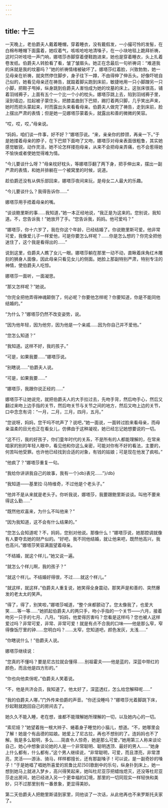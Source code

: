 ```yaml
---
---
---
```

title: 十三
---




一天晚上，老伯爵夫人戴着睡帽，穿着睡衣，没有戴假发，一小撮可怜的发髻，在白棉布睡帽下面露着，她叹着气，咳咳呛呛地清嗓子，在一小块地毯上跪拜祈祷，这时只听吱吜一声门响，娜塔莎赤脚穿着便鞋跑进来，她也是穿着睡衣，头上扎着卷发纸。伯爵夫人转脸看了看，皱了皱眉头。她正在念最后一句祈祷词：“难道我的床就是我的坟墓吗？”她的祈祷情绪被破坏了。娜塔莎红着脸，兴致勃勃，她一见母亲在祈祷，就突然停住脚步，身子往下一蹲，不由得伸了伸舌头。好像吓唬自己似的，她看见母亲还在祷告，就踮着脚尖跑到床前，敏捷地用一只小脚蹭另一只小脚，把鞋子甩掉，纵身跳到伯爵夫人害怕成为她的坟墓的床上。这张床很高，铺着羽绒褥子，上面有五个一个比一个小的枕头。娜塔莎跳上去，陷到羽绒褥子里，滚到墙边，拉起被子蒙住头，把膝盖曲到下巴颏，踢打着两只脚，几乎笑出声来，她时而把头蒙起来，时而露出头来看看母亲。伯爵夫人做完了祷告，走到床前，脸上摆出严肃的表情；但是她一见娜塔莎蒙着头，就露出和善的微微的笑容。

“哎，哎，哎，”母亲说。

“妈妈，咱们谈一件事，好不好？”娜塔莎说。“来，亲亲你的脖颈，再亲一下。”于是她搂着母亲的脖子，在下巴颏下面吻了又吻，娜塔莎对母亲表面很粗鲁，其实她感觉敏锐，动作灵活，她不论怎样搂抱母亲，从来不会把母亲弄痛，也不会惹得她不愉快或者使她觉得难为情。

“今儿要谈什么呀？”母亲枕好枕头，等娜塔莎翻了两下身，把手伸出来，摆出一副严肃的表情，和她并排躺在一个被窝里的时候，说道。

趁伯爵还没有从俱乐部回来，娜塔莎夜间来玩，是母女二人最大的乐趣。

“今儿要谈什么？我得告诉你……”

娜塔莎用手捂着母亲的嘴。

“谈谈鲍里斯的事……我知道，”她一本正经地说，“我正是为这来的。您别说，我知道。不，您告诉我！”她放开了手。“您告诉我，妈妈。他可爱吗？”

“娜塔莎，你十六岁了，我在你这个年龄，已经结婚了。你说鲍里斯可爱。他非常可爱，我像爱儿子一样爱他，可是你要怎么样呢？……你是怎么想的？你完全把他迷住了，这个我是看得出的……”

说到这里，伯爵夫人瞧了女儿一眼。娜塔莎躺在那里一动不动，直瞅着床角红木雕刻的狮身人面像，因此母亲只看见女儿的侧面。她脸上那副特别严肃，特别专注的神情，使伯爵夫人吃惊。

娜塔莎一面听，一面凝思。

“那又怎样呢？”她说。

“你完全把他弄得神魂颠倒了，何必呢？你要他怎样呢？你要知道，你是不能同他结婚的。”

“为什么？”娜塔莎仍然不改变姿势，说。

“因为他年轻，因为他穷，因为他是一个亲戚……因为你自己并不爱他。”

“您怎么知道？”

“我知道。这样不好，我的孩子。”

“可是，如果我要……”娜塔莎说。

“别瞎说……”伯爵夫人说。

“可是，如果我要……”

“娜塔莎，我跟你说正经的……”

娜塔莎不让她说完，就把伯爵夫人的大手拉过去，先吻手背，然后吻手心，然后又翻过来吻上边手指的关节，然后吻关节与关节之间的地方，然后又吻上边的关节，口中念念有词：“一月，二月，三月，四月，五月。”

“您说呀，妈妈，您干吗不吭声了？说吧，”她一面说，一面转过脸来看母亲，而母亲温柔的目光也正在看女儿，仿佛由于这种凝视，她已经忘记她想要说的一切。

“这不行，我的好孩子，你们童年时代的关系，不是所有的人都能理解的，在常来咱家的别的年轻人眼中，看见他和你这么亲密，可能对你有不好的看法，主要的，何苦叫他受罪。也许他已经找到合适的对象，有钱的姑娘；可是现在他发了疯啦。”

“他疯了？”娜塔莎重复一句。

“我给你讲讲我自己的故事，我有一个}db}表兄……”}/db}

“我知道——基里拉·马特维奇，不过他是个老头子。”

“他并不是从来就是老头子。你听我说，娜塔莎，我要跟鲍里斯谈谈。叫他不要来得这么勤……”

“既然他欢喜来，为什么不叫他来？”

“因为我知道，这不会有什么结果的。”

“您怎么会知道呢？不，妈妈，您别对他说。那像什么！”娜塔莎说，她那腔调就像有人要夺去她的财产似的。“好吧，我不同他结婚，就让他来吧，既然他高兴，我也高兴。”娜塔莎笑容满面望着母亲。

“不结婚，就这个样儿，”她又说一遍。

“就怎么个样儿啊，我的孩子？”

“就这个样儿。不结婚好得很，不过……就这个样儿。”

“就这样，就这样，”伯爵夫人重复说，她笑得全身震动，那笑声是和善的、突然爆发的老太太的笑声。

“得了，得了，别笑啦，”娜塔莎喊道，“整个床都颤动了。您太像我了，也爱大笑……等一等……”她抓起伯爵夫人的两只手，吻小手指的一个关节——六月，接着吻另一只手的七月、八月。“妈妈，他爱得厉害吗？您看是这样吗？您也被人这样爱过吗？非常可爱，非常、非常可爱！就是有点不合我的口味——他是那么窄，窄得像饭厅里的钟……您明白吗？……太窄，您知道吧，颜色发灰，太浅……”

“你瞎说什么！”伯爵夫人说。

娜塔莎继续说：

“您真的不懂吗？要是尼古拉就会懂得……别祖霍夫——他是蓝的，深蓝中带红的颜色，而且他是四方形的。”

“你也向他卖俏呢，”伯爵夫人笑着说。

“不，他是共济会员，我知道了。他太好了，深蓝透红，怎么给您解释呢……”

“我的伯爵夫人哪，”门外传来伯爵的声音。“你还没睡吗？”娜塔莎光着脚跳下床，抄起鞋就跑回自己的房间去了。

她久久不能入睡，老在想，谁都不能理解她所理解的一切，以及她内心的一切。

“索尼娅？”她望着拖一根大辫子、蜷着身子睡觉的小猫儿，想道。“不，她哪里会了解！她是个有品德的姑娘。她爱上了尼古拉，再也不想别的了。连妈妈也不了解。我是多么聪明，多么……简直令人惊奇，她是那么可爱，”她用第三人称来谈论自己，她心中想象谈论她的人是一个非常聪明、聪明透顶、最好的男人……“她身上什么都有，什么都有，”这个男人继续说，“非常聪明，可爱，而且漂亮，非常漂亮，灵活——游泳、骑马，样样都擅长，还有那副嗓子！可以说，是一副奇妙的嗓子！”于是她唱了唱她所喜爱的凯鲁比尼[50]歌剧中的乐句，纵身扑到床上，她一想到她马上就进入梦乡，高兴得笑起来，她叫杜尼亚莎把蜡烛熄灭，还没等杜尼亚莎走出房间，她已经进入另一个更幸福的幻境，那里的一切同现实一样轻快和美妙，只不过那里别有一番景象，更显得美妙。

第二天伯爵夫人把鲍里斯请到家里，同他谈了一次话，从此他再也不来罗斯托夫家了。